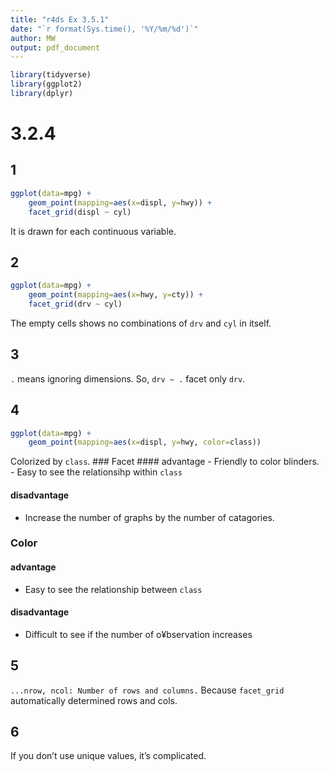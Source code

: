 ```yaml
---
title: "r4ds Ex 3.5.1"
date: "`r format(Sys.time(), '%Y/%m/%d')`"
author: MW
output: pdf_document
---
```


```r
library(tidyverse)
library(ggplot2)
library(dplyr)
```


# 3.2.4
## 1
```r
ggplot(data=mpg) +
	geom_point(mapping=aes(x=displ, y=hwy)) +
	facet_grid(displ ~ cyl)
```
It is drawn for each continuous variable.

## 2
```r
ggplot(data=mpg) +
	geom_point(mapping=aes(x=hwy, y=cty)) +
	facet_grid(drv ~ cyl)
```
The empty cells shows no combinations of `drv` and `cyl` in itself.


## 3
`.` means ignoring dimensions. So, `drv ~ .` facet only `drv`.

## 4
```r
ggplot(data=mpg) +
	geom_point(mapping=aes(x=displ, y=hwy, color=class))
```
Colorized by `class`. 
### Facet
#### advantage
- Friendly to color blinders.
- Easy to see the relationsihp within `class`

#### disadvantage
- Increase the number of graphs by the number of catagories.

### Color
#### advantage
- Easy to see the relationship between `class`

#### disadvantage
- Difficult to see if the number of o¥bservation increases

## 5
`...nrow, ncol: Number of rows and columns.`
Because `facet_grid` automatically determined rows and cols.

## 6
If you don't use unique values, it's complicated.
